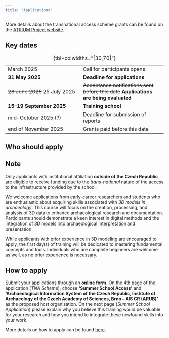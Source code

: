 ```yaml
---
title: "Applications"
---
```


<!-- ::: {.callout-note}
Apply using the online form [here](https://docs.google.com/forms/d/e/1FAIpQLSctI5Dw7VhUmVKQxSj7lPwGWCvEKU3oI5YlRi0Y1MihDKTXGg/viewform).
::: -->

More details about the transnational access scheme grants can be found on the [ATRIUM Project website](https://atrium-research.eu/travel-grants/){.external}.

## Key dates 

|                               |                                |
|-----------------------------  |--------------------------------|
| March 2025                    | Call for participants opens    |
| **31 May 2025**               | **Deadline for applications**  |
| ~~28 June 2025~~ 25 July 2025  | ~~Acceptance notifications sent before this date~~ **Applications are being evaluated** |
| **15--19 September 2025**     | **Training school**            |
| mid-October 2025 (?)          | Deadline for submission of reports |
| end of November 2025          | Grants paid before this date   |

: {tbl-colwidths="[30,70]"}

<!-- ::: -->

## Who should apply

::: {.callout-tip}

## Note

Only applicants with institutional affiliation **outside of the Czech Republic** are eligible to receive funding due to the *trans-national* nature of the access to the infrastructure provided by the school.
:::

We welcome applications from early-career researchers and students who are enthusiastic about acquiring skills associated with *3D models in archaeology*. This course will focus on the creation, processing, and analysis of 3D data to enhance archaeological research and documentation. Participants should demonstrate a keen interest in digital methods and the integration of 3D models into archaeological interpretation and presentation.

While applicants with prior experience in 3D modeling are encouraged to apply, the first day(s) of training will be dedicated to mastering fundamental concepts and tools. Individuals who are complete beginners are welcome as well, as no prior experience is necessary. <!--Additionally, applicants should have a basic understanding of archaeological documentation and spatial data to fully benefit from the training.-->


## How to apply

Submit your applications through an [**online form**](https://docs.google.com/forms/d/e/1FAIpQLSctI5Dw7VhUmVKQxSj7lPwGWCvEKU3oI5YlRi0Y1MihDKTXGg/viewform){.external}. 
On the 4th page of the application (*TNA Scheme*), choose **'Summer School Access'** and **'Archaeological Information System of the Czech Republic, Institute of Archaeology of the Czech Academy of Sciences, Brno -- AIS CR (ARUB)'** as the proposed host organisation.
On the next page (*Summer School Application*) please explain why you believe this training would be valuable for your research and how you intend to integrate these newfound skills into your work.

More details on how to apply can be found [here](https://atrium-research.eu/transnational-access-scheme-application-process-summer-schools){.external}.
